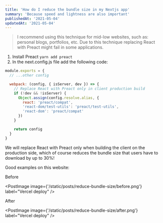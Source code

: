 ```yaml
---
title: 'How do I reduce the bundle size in my Nextjs app'
summary: 'Because speed and lightness are also important'
publishedAt: '2021-05-04'
updatedAt: '2021-05-04'
---
```


> I recommend using this technique for mid-low websites, such as: personal blogs, portfolios, etc. Due to this technique replacing React with Preact might fail in some applications.

1. Install Preact `yarn add preact`
2. In the next.config.js file add the following code:

```jsx
module.exports = {
  // ...other config

  webpack: (config, { isServer, dev }) => {
    // Replace React with Preact only in client production build
    if (!dev && !isServer) {
      Object.assign(config.resolve.alias, {
        react: 'preact/compat',
        'react-dom/test-utils': 'preact/test-utils',
        'react-dom': 'preact/compat'
      })
    }

    return config
  }
}
```

We will replace React with Preact only when building the client on the production side, which of course reduces the bundle size that users have to download by up to 30%!

Good examples on this website:

Before

<PostImage image={'/static/posts/reduce-bundle-size/before.png'} label="Vercel deploy" />

After

<PostImage image={'/static/posts/reduce-bundle-size/after.png'} label="Vercel deploy" />
